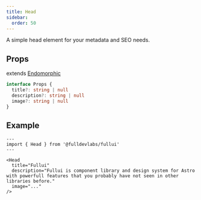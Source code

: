 ```yaml
---
title: Head
sidebar: 
  order: 50
---
```


A simple head element for your metadata and SEO needs.

## Props
extends [Endomorphic](/guides/components)
```ts
interface Props {
  title?: string | null
  description?: string | null
  image?: string | null
}
```

## Example

```astro
---
import { Head } from '@fulldevlabs/fullui'
---

<Head 
  title="Fullui" 
  description="Fullui is component library and design system for Astro with powerfull features that you probably have not seen in other libraries before." 
  image="..."
/>
```